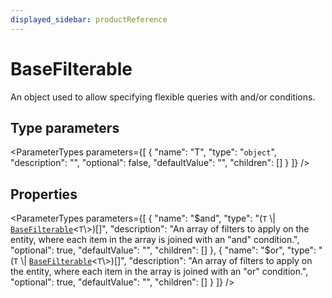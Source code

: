 ```yaml
---
displayed_sidebar: productReference
---
```



# BaseFilterable

An object used to allow specifying flexible queries with and/or conditions.

## Type parameters

<ParameterTypes parameters={[
  {
    "name": "T",
    "type": "`object`",
    "description": "",
    "optional": false,
    "defaultValue": "",
    "children": []
  }
]} />

## Properties

<ParameterTypes parameters={[
  {
    "name": "$and",
    "type": "(`T` \\| [`BaseFilterable`](BaseFilterable.mdx)<`T`\\>)[]",
    "description": "An array of filters to apply on the entity, where each item in the array is joined with an \"and\" condition.",
    "optional": true,
    "defaultValue": "",
    "children": []
  },
  {
    "name": "$or",
    "type": "(`T` \\| [`BaseFilterable`](BaseFilterable.mdx)<`T`\\>)[]",
    "description": "An array of filters to apply on the entity, where each item in the array is joined with an \"or\" condition.",
    "optional": true,
    "defaultValue": "",
    "children": []
  }
]} />
